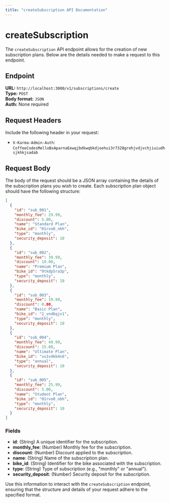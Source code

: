 ```yaml
---
title: "createSubscription API Documentation"
---
```


# createSubscription

The `createSubscription` API endpoint allows for the creation of new subscription plans. Below are the details needed to make a request to this endpoint.

## Endpoint

**URL:** `http://localhost:3000/v1/subscriptions/create`  
**Type:** `POST`  
**Body format:** `JSON`  
**Auth:** None required

## Request Headers

Include the following header in your request:

- `X-Karma-Admin-Auth`: `CoffeeCodesMelloBxAparnaEewqjbdkwqbkdjoehui3r7328grehjvdjvchjiuiudhsjkhkjsadab`

## Request Body

The body of the request should be a JSON array containing the details of the subscription plans you wish to create. Each subscription plan object should have the following structure:

```json
[
  {
    "id": "sub_001",
    "monthly_fee": 29.99,
    "discount": 5.00,
    "name": "Standard Plan",
    "bike_id": "01rvo0_nbh",
    "type": "monthly",
    "security_deposit": 10
  },
  {
    "id": "sub_002",
    "monthly_fee": 39.99,
    "discount": 10.00,
    "name": "Premium Plan",
    "bike_id": "9tkdp5ra3p",
    "type": "monthly",
    "security_deposit": 10
  },
  {
    "id": "sub_003",
    "monthly_fee": 19.99,
    "discount": 0.00,
    "name": "Basic Plan",
    "bike_id": "2_vnd6qjv1",
    "type": "monthly",
    "security_deposit": 10
  },
  {
    "id": "sub_004",
    "monthly_fee": 49.99,
    "discount": 15.00,
    "name": "Ultimate Plan",
    "bike_id": "vu1v4kb4s6",
    "type": "annual",
    "security_deposit": 10
  },
  {
    "id": "sub_005",
    "monthly_fee": 25.99,
    "discount": 5.00,
    "name": "Student Plan",
    "bike_id": "01rvo0_nbh",
    "type": "monthly",
    "security_deposit": 10
  }
]
```

### Fields

- **id**: (String) A unique identifier for the subscription.
- **monthly_fee**: (Number) Monthly fee for the subscription.
- **discount**: (Number) Discount applied to the subscription.
- **name**: (String) Name of the subscription plan.
- **bike_id**: (String) Identifier for the bike associated with the subscription.
- **type**: (String) Type of subscription (e.g., "monthly" or "annual").
- **security_deposit**: (Number) Security deposit for the subscription.

Use this information to interact with the `createSubscription` endpoint, ensuring that the structure and details of your request adhere to the specified format.